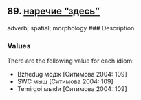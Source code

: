 ## 89. <a href =  'https://agricolamz.github.io/The_Circassian_Isoglosses_Database/89.html'>наречие "здесь"</a>
adverb; spatial; morphology
### Description



### Values
There are the following value for each idiom:

* Bzhedug  модж [Ситимова 2004: 109] 
* SWC  мыщ [Ситимова 2004: 109] 
* Temirgoi  мыкIи [Ситимова 2004: 109] 


